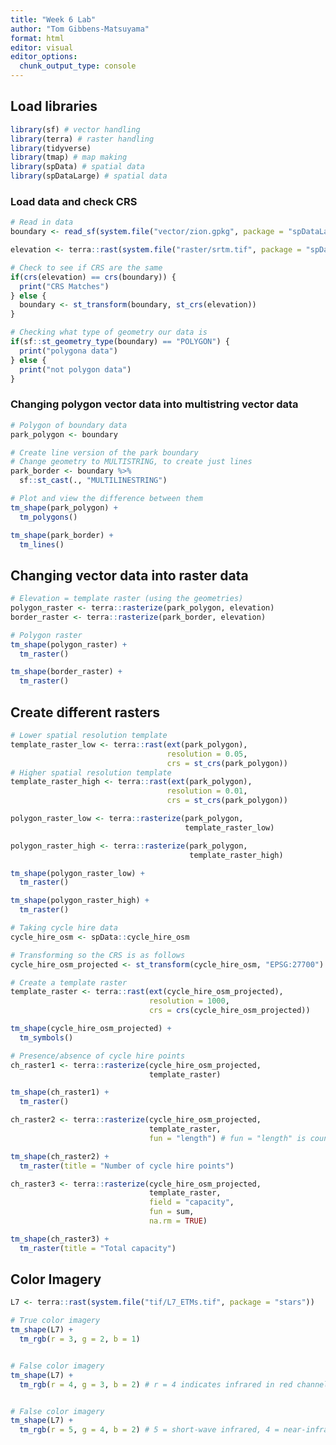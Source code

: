 ```yaml
---
title: "Week 6 Lab"
author: "Tom Gibbens-Matsuyama"
format: html
editor: visual
editor_options: 
  chunk_output_type: console
---
```


## Load libraries
```r
library(sf) # vector handling
library(terra) # raster handling
library(tidyverse)
library(tmap) # map making
library(spData) # spatial data
library(spDataLarge) # spatial data
```

### Load data and check CRS
```r
# Read in data
boundary <- read_sf(system.file("vector/zion.gpkg", package = "spDataLarge"))

elevation <- terra::rast(system.file("raster/srtm.tif", package = "spDataLarge"))

# Check to see if CRS are the same
if(crs(elevation) == crs(boundary)) {
  print("CRS Matches")
} else {
  boundary <- st_transform(boundary, st_crs(elevation))
}
```

```r
# Checking what type of geometry our data is 
if(sf::st_geometry_type(boundary) == "POLYGON") {
  print("polygona data")
} else {
  print("not polygon data")
}
```

### Changing polygon vector data into multistring vector data
```r
# Polygon of boundary data
park_polygon <- boundary

# Create line version of the park boundary
# Change geometry to MULTISTRING, to create just lines
park_border <- boundary %>% 
  sf::st_cast(., "MULTILINESTRING")

# Plot and view the difference between them
tm_shape(park_polygon) +
  tm_polygons()

tm_shape(park_border) +
  tm_lines()
```

## Changing vector data into raster data
```r

# Elevation = template raster (using the geometries)
polygon_raster <- terra::rasterize(park_polygon, elevation)
border_raster <- terra::rasterize(park_border, elevation)

# Polygon raster
tm_shape(polygon_raster) +
  tm_raster()

tm_shape(border_raster) +
  tm_raster()
```

## Create different rasters
```r
# Lower spatial resolution template
template_raster_low <- terra::rast(ext(park_polygon),
                                   resolution = 0.05,
                                   crs = st_crs(park_polygon))
# Higher spatial resolution template
template_raster_high <- terra::rast(ext(park_polygon),
                                   resolution = 0.01,
                                   crs = st_crs(park_polygon))

polygon_raster_low <- terra::rasterize(park_polygon,
                                       template_raster_low)

polygon_raster_high <- terra::rasterize(park_polygon,
                                        template_raster_high)
```

```r
tm_shape(polygon_raster_low) +
  tm_raster()

tm_shape(polygon_raster_high) +
  tm_raster()
```

```r
# Taking cycle hire data
cycle_hire_osm <- spData::cycle_hire_osm

# Transforming so the CRS is as follows
cycle_hire_osm_projected <- st_transform(cycle_hire_osm, "EPSG:27700")

# Create a template raster 
template_raster <- terra::rast(ext(cycle_hire_osm_projected),
                               resolution = 1000,
                               crs = crs(cycle_hire_osm_projected))

tm_shape(cycle_hire_osm_projected) +
  tm_symbols()
```

```r
# Presence/absence of cycle hire points
ch_raster1 <- terra::rasterize(cycle_hire_osm_projected,
                               template_raster) 

tm_shape(ch_raster1) +
  tm_raster()

ch_raster2 <- terra::rasterize(cycle_hire_osm_projected,
                               template_raster,
                               fun = "length") # fun = "length" is counting number of points in each grid cell, 

tm_shape(ch_raster2) +
  tm_raster(title = "Number of cycle hire points")

ch_raster3 <- terra::rasterize(cycle_hire_osm_projected,
                               template_raster,
                               field = "capacity",
                               fun = sum,
                               na.rm = TRUE)

tm_shape(ch_raster3) +
  tm_raster(title = "Total capacity")
```


## Color Imagery
```r
L7 <- terra::rast(system.file("tif/L7_ETMs.tif", package = "stars"))

# True color imagery
tm_shape(L7) +
  tm_rgb(r = 3, g = 2, b = 1)


# False color imagery 
tm_shape(L7) +
  tm_rgb(r = 4, g = 3, b = 2) # r = 4 indicates infrared in red channel, g = 3 indicates red in green channel, b = 2 indicates green in blue channel


# False color imagery
tm_shape(L7) +
  tm_rgb(r = 5, g = 4, b = 2) # 5 = short-wave infrared, 4 = near-infrared, 2 = green 
```

